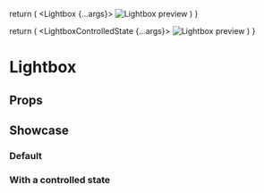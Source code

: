 
<Meta of={LightboxStories} />

  return (
    <Lightbox {...args}>
      <Image src={image} width={570} height={762} alt="Lightbox preview" />
    </Lightbox>
  )
}

  return (
    <LightboxControlledState {...args}>
      <Image src={image} width={570} height={762} alt="Lightbox preview" />
    </LightboxControlledState>
  )
}

# Lightbox

## Props

<ArgTypes />

## Showcase

### Default

<Canvas>
  <Story of={LightboxStories.Default} />
</Canvas>

### With a controlled state

<Canvas>
  <Story of={LightboxStories.ControlledState} />
</Canvas>
